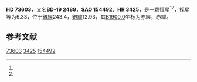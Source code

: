 {{Starbox begin
| name = HD 73603
}}
{{Starbox observe
| epoch = [[J2000.0|J2000.0]]
| constell = {{星座名待查}}<ref name=SIMBAD>{{cite web
 | url=http://simbad.u-strasbg.fr/simbad/sim-id?Ident=HR+3425
 | title =Pulsating variable Star
 | publisher=Centre de Données astronomiques de Strasbourg
 | work=SIMBAD
 | accessdate=2012-07-13}}</ref><ref name=DATA>{{cite web
 | url=http://vizier.u-strasbg.fr/viz-bin/VizieR-5?-out.add=.&-source=5050&-corr=PK=HR&-out.max=9999&HR=3425
 | title=VizieR Detailed Page
 | accessdate=2012-07-13
 | archive-date=2016-03-05
 | archive-url=https://web.archive.org/web/20160305001351/http://vizier.u-strasbg.fr/viz-bin/VizieR-5?-out.add=.&-source=5050&-corr=PK=HR&-out.max=9999&HR=3425
 | dead-url=no
 }}</ref>
| 星官 = 
| ra = {{RA|8|38|40.3}}<ref name=SIMBAD /><ref name=DATA />
| dec = {{DEC|-19|44|13}}<ref name=SIMBAD /><ref name=DATA />
| appmag_v = 6.33<ref name=SIMBAD /><ref name=DATA />
}}
{{Starbox character
| class = K5III<ref name=SIMBAD /><ref name=DATA />
| b-v = 1.59<ref name=SIMBAD /><ref name=DATA />
| u-b = 1.83<ref name=SIMBAD /><ref name=DATA />
| r-i = <ref name=SIMBAD /><ref name=DATA />
| variable = 
}}
{{Starbox astrometry
| radial_v = 1.83
| prop_mo_ra = 0
| parallax = 0.005
| p_error =
}}
{{Starbox catalog
| names =BD-19 2489，[[SAO星表|SAO]] 154492，[[HD星表|HD]] 73603，[[HR星表|HR]] 3425}}
{{Starbox reference |Simbad=HR+3425}}
{{Starbox end}}

'''HD 73603'''，又名'''BD-19 2489'''，'''SAO 154492'''、'''HR 3425'''，是一颗恒星<ref name=SIMBAD /><ref name=DATA />，视星等为6.33，位于[[銀道座標系|銀經]]243.4，[[銀道座標系|銀緯]]12.93，其[[B1900.0|B1900.0]]坐标为赤經{{RA|8|34|9.7}}，赤緯{{DEC|-19|12.93|8}}。

== 参考文献 ==
{{reflist}}

{{star-stub}}

[[Category:HD和HDE天體|73603]]
[[Category:HR天體|3425]]
[[Category:SAO天體|154492]]